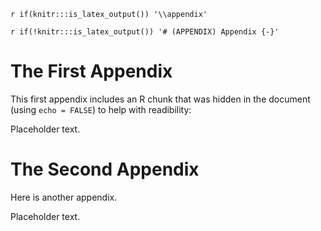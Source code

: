 `r if(knitr:::is_latex_output()) '\\appendix'`

`r if(!knitr:::is_latex_output()) '# (APPENDIX) Appendix {-}'` 

<!-- If you feel it necessary to include an appendix, it goes here. The first appendix should include the commands above. -->

# The First Appendix

This first appendix includes an R chunk that was hidden in the document 
(using `echo = FALSE`) to help with readibility:

\newpage

Placeholder text.

# The Second Appendix

Here is another appendix.

\newpage

Placeholder text.
